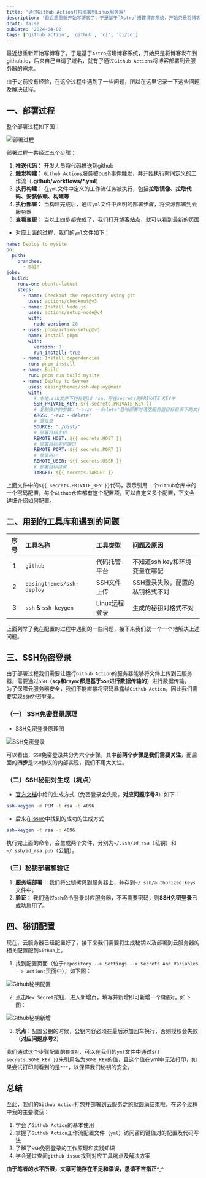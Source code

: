```yaml
---
title: '通过Github Action打包部署到Linux服务器'
description: '最近想重新开始写博客了，于是基于`Astro`搭建博客系统，开始只是将博客发布到`github.io`，后来自己申请域名，就有了通过`Github Actions`将博客部署到云服务器的需求。'
draft: false
pubDate: '2024-04-02'
tags: ['github action', 'github', 'ci', 'ci/cd']
---
```


最近想重新开始写博客了，于是基于`Astro`搭建博客系统，开始只是将博客发布到github.io，后来自己申请了域名，就有了通过`Github Actions`将博客部署到云服务器的需求。  

由于之前没有经验，在这个过程中遇到了一些问题，所以在这里记录一下这些问题及解决过程。  

## 一、部署过程

整个部署过程如下图：

![部署过程](/blog/knowledge/github-action/deploy.svg)

部署过程一共经过五个步骤：
1. **推送代码：** 开发人员将代码推送到github
2. **触发构建：** `Github Actions`服务被push事件触发，并开始执行时间定义的工作流（**.github/workflows/*.yml**）
3. **执行构建：** 在`yml`文件中定义的工作流任务被执行，包括**拉取镜像、拉取代码、安装依赖、构建等**
4. **执行部署：** 当构建完成后，通过`yml`文件中声明的部署步骤，将资源部署到云服务器
5. **查看变更：** 当以上四步都完成了，我们打开[博客站点](https://yunsin.top)，就可以看到最新的页面  

* 对应上面的过程，我们的`yml`文件如下：

```yml
name: Deploy to mysite
on:
  push:
    branches:
      - main
jobs:
  build:
    runs-on: ubuntu-latest
    steps:
      - name: Checkout the repository using git
        uses: actions/checkout@v3
      - name: Install Node.js
        uses: actions/setup-node@v4
        with:
          node-version: 20
      - uses: pnpm/action-setup@v3
        name: Install pnpm
        with:
          version: 8
          run_install: true
      - name: Install dependencies
        run: pnpm install
      - name: Build
        run: pnpm run build:mysite
      - name: Deploy to Server
        uses: easingthemes/ssh-deploy@main
        with:
          # 本地.ssh文件下的私钥id_rsa，存在secrets的PRIVATE_KEY中
          SSH_PRIVATE_KEY: ${{ secrets.PRIVATE_KEY }}
          # 复制操作的参数。"-avzr --delete"意味部署时清空服务器目标目录下的文件
          ARGS: "-avz --delete"
          # 源目录
          SOURCE: "./dist/"
          # 部署目标主机
          REMOTE_HOST: ${{ secrets.HOST }}
          # 部署目标主机端口
          REMOTE_PORT: ${{ secrets.PORT }}
          # 登录用户
          REMOTE_USER: ${{ secrets.USER }}
          # 部署目标目录
          TARGET: ${{ secrets.TARGET }}
```

上面文件中的`${{ secrets.PRIVATE_KEY }}`代码，表示引用一个`Github`仓库中的一个密码配置，每个`Github`仓库都有这个配置项，可以自定义多个配置，下文会详细介绍如何配置。

## 二、用到的工具库和遇到的问题

|序号| 工具名称 | 工具类型 | 问题及原因  |
|:---:|:--------|:---------|:--------|
|1| `github` | 代码托管平台 | 不知道ssh key和环境变量在哪配 |
|2| `easingthemes/ssh-deploy` | SSH文件上传 | SSH登录失败，配置的私钥格式不对 |
|3| `ssh` & `ssh-keygen` | Linux远程登录 | 生成的秘钥对格式不对 |

上面列举了我在配置的过程中遇到的一些问题，接下来我们就一个一个地解决上述问题。

## 三、SSH免密登录

由于部署过程我们需要让运行`Github Action`的服务器能够将文件上传到云服务器，需要通过`SSH`（**`scp`和`rsync`都是基于`SSH`进行数据传输的**）进行数据传输。  
为了保障云服务器安全，我们不能直接将密码暴露给`Github Action`，因此我们需要实现`SSH`免密登录。
### （一） SSH免密登录原理

* SSH免密登录原理图

![SSH免密登录](/blog/knowledge/github-action/ssh-np-login.jpg)

可以看出，`SSH`免密登录共分为六个步骤，其中**前两个步骤是我们需要关注**，而后面的**四步**是`SSH`协议的内部实现，我们不用太关注。

### （二）SSH秘钥对生成（**坑点**）

* [官方文档](https://github.com/easingthemes/ssh-deploy/blob/main/README.md)中给的生成方式（免密登录会失败，**对应问题序号3**）如下：

```bash
ssh-keygen -m PEM -t rsa -b 4096
```

* 后来在[issue](https://github.com/easingthemes/ssh-deploy/issues/175)中找到的成功的生成方式

```bash
ssh-keygen -t rsa -b 4096
```

执行完上面的命令，会生成两个文件，分别为`~/.ssh/id_rsa`（私钥）和`~/.ssh/id_rsa.pub`（公钥）。

### （三）秘钥部署和验证

1. **服务端部署：** 我们将公钥拷贝到服务器上，并存到`~/.ssh/authorized_keys`文件中。
2. **验证：** 我们通过`ssh`命令登录对应服务器，不再需要密码，则**SSH免密登录**已成功启用了。

## 四、秘钥配置

现在，云服务器已经配置好了，接下来我们需要将生成秘钥以及部署到云服务器的相关配置配到`Github`上。

1. 找到配置页面（位于`Repository --> Settings --> Secrets And Variables --> Actions`页面中），如下图：

![Github秘钥配置](/blog/knowledge/github-action/github-secrets-config.jpg)

2. 点击`New Secret`按钮，进入新增页，填写并新增即可新增一个`键值对`，如下图：

![Github秘钥新增](/blog/knowledge/github-action/github-new-secret.jpg)

3. **坑点**：配置公钥的时候，公钥内容必须在最后添加回车换行，否则授权会失败（**对应问题序号2**）

我们通过这个步骤配置的`键值对`，可以在我们的`yml`文件中通过`${{ secrets.SOME_KEY }}`来引用名为`SOME_KEY`的值，且这个值在yml中无法打印，如果尝试打印则看到的是`***`，以保障我们秘钥的安全。


## 总结

至此，我们的`Github Action`打包并部署到云服务之旅就圆满结束啦，在这个过程中我的主要收获：

1. 学会了`Github Action`的基本使用
2. 掌握了`Github Action`工作流配置文件（`yml`）访问密码键值对的配置及代码写法
3. 了解了`SSH`免密登录的工作原理和实践知识
4. 学会通过查阅`github issue`找到对应工具坑点及解决方案

**由于笔者的水平所限，文章可能存在不足和谬误，恳请不吝指正^_^**
